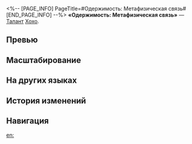 <%-- [PAGE_INFO]
PageTitle=#Одержимость: Метафизическая связь#
[END_PAGE_INFO] --%>
{{Навык Инфобокс
|Название         = Одержимость: Метафизическая связь
|Изображение      = Навык Одержимость: Метафизическая связь.png
|Персонаж         = Хохо
|Тип              = Талант
|Тэг              = Восстановление
|УронСтойк        = 
|ЭнергияГен       = 
|Энергия          = 
|Длительность     = 
|Описание         = После использования навыка Хохо получает статус Жертвенность жизни на 2 хода. В начале каждого хода Хохо длительность этого статуса уменьшается на 1 ход. Пока Хохо имеет статус Жертвенность жизни, в начале хода союзника или при использовании его сверхспособности она восстанавливает этому союзнику НР, равное {{Цвет|Выделенный|3%—4,8%}} от своего макс. НР плюс {{Цвет|Выделенный|30—133,5}} ед., а также 1 раз исцеляет каждого союзника, чей процент текущего НР ниже или равен 50%.<br />Активация статуса Жертвенность жизни для исцеления союзника снимает с него 1 {{Доп эффект|ослабление}}. Этот эффект может сработать до 6 раз. Повторное использование навыка сбрасывает количество срабатываний этого эффекта.
|Свойство1        = 
|Масштабирование1 = 
}}
'''«Одержимость: Метафизическая связь»''' — [[Талант]] [[Хохо]].

==Превью==
{{Превью
|Файл = Одержимость: Метафизическая связь Превью
}}

==Масштабирование==
{{Масштабирование навыка
|3%;3.19%;3.38%;3.56%;3.75%;3.9%;4.05%;4.2%;4.35%;4.5%;4.65%;4.8%;4.95%;5.1%;5.25%
|3000%;4800%;6150%;7500%;8400%;9300%;9975%;10650%;11325%;12000%;12675%;13350%;14025%;14700%;15375%
}}

==На других языках==
{{На других языках
|en   = Possession: Ethereal Metaflow
|zhs  = 凭附•气通天真
|zht  = 憑附•氣通天真
|ja   = {{Rubi|憑依|ひょうい}}・{{Rubi|真気通天|しんきつうてん}}
|ko   = 빙의•천기합일
|es   = Posesión: Conexión metafísica
|fr   = Connexion métaphysique éthérée
|ru   = Одержимость: Метафизическая связь
|th   = Possession: Ethereal Metaflow
|vi   = Nhập Thể - Kết Nối Siêu Hình
|de   = Besessenheit: Metaphysische Verbindung
|id   = Possession: Ethereal Metaflow
|pt   = Possessão: Metafluxo Etéreo
}}

==История изменений==
{{История изменений|3.5}}

==Навигация==
{{Навык Навбокс|Хохо}}

[[en:]]